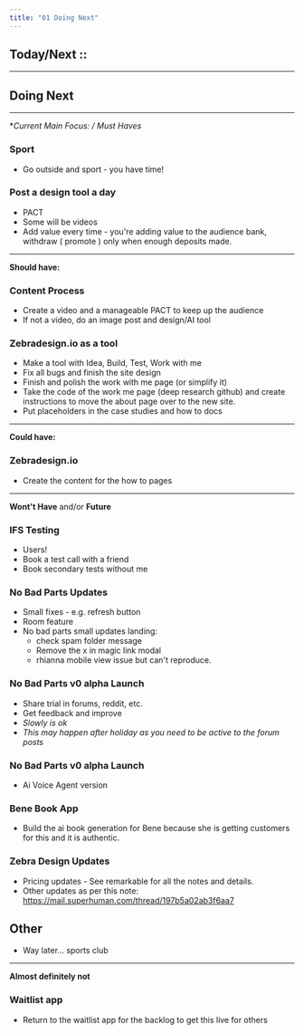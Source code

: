 ```yaml
---
title: "01 Doing Next"
---
```


## Today/Next :: 






---



## Doing Next 




--- 

**Current Main Focus: / Must Haves*
### Sport
- Go outside and sport - you have time! 

### Post a design tool a day 
- PACT 
- Some will be videos 
- Add value every time - you're adding value to the audience bank, withdraw ( promote ) only when enough deposits made. 

---


**Should have:** 

### Content Process 
- Create a video and a manageable PACT to keep up the audience 
- If not a video, do an image post and design/AI tool 

### Zebradesign.io as a tool 
- Make a tool with Idea, Build, Test, Work with me 
- Fix all bugs and finish the site design 
- Finish and polish the work with me page (or simplify it)
- Take the code of the work me page (deep research github) and create instructions to move the about page over to the new site. 
- Put placeholders in the case studies and how to docs 


---


**Could have:**

### Zebradesign.io
- Create the content for the how to pages 




---


**Wont't Have** and/or **Future**

### IFS Testing
- Users! 
- Book a test call with a friend 
- Book secondary tests without me 

### No Bad Parts Updates
- Small fixes - e.g. refresh button 
- Room feature 
- No bad parts small updates landing:  
	- check spam folder message  
	- Remove the x in magic link modal  
	- rhianna mobile view issue but can't reproduce.

### No Bad Parts v0 alpha Launch 
- Share trial in forums, reddit, etc. 
- Get feedback and improve 
- *Slowly is ok*
- *This may happen after holiday as you need to be active to the forum posts*

### No Bad Parts v0 alpha Launch 
- Ai Voice Agent version 

### Bene Book App 
- Build the ai book generation for Bene because she is getting customers for this and it is authentic. 

### Zebra Design Updates 
- Pricing updates - See remarkable for all the notes and details. 
- Other updates as per this note: https://mail.superhuman.com/thread/197b5a02ab3f6aa7 

## Other 
- Way later... sports club 

---  


**Almost definitely not** 

### Waitlist app 
- Return to the waitlist app for the backlog to get this live for others 

